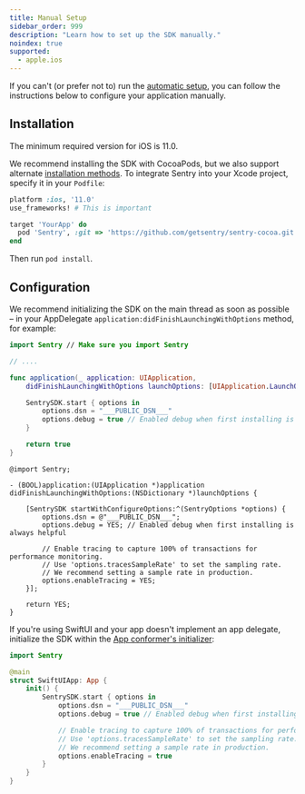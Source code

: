 ```yaml
---
title: Manual Setup
sidebar_order: 999
description: "Learn how to set up the SDK manually."
noindex: true
supported:
  - apple.ios
---
```


If you can't (or prefer not to) run the [automatic setup](/platforms/apple/guides/ios/#install), you can follow the instructions below to configure your application manually.

## Installation

The minimum required version for iOS is 11.0.

We recommend installing the SDK with CocoaPods, but we also support alternate [installation methods](/platforms/apple/guides/ios/install/). To integrate Sentry into your Xcode project, specify it in your `Podfile`:

```ruby {filename:Podfile}
platform :ios, '11.0'
use_frameworks! # This is important

target 'YourApp' do
  pod 'Sentry', :git => 'https://github.com/getsentry/sentry-cocoa.git', :tag => '{{@inject packages.version('sentry.cocoa') }}'
end
```

Then run `pod install`.

## Configuration

We recommend initializing the SDK on the main thread as soon as possible – in your AppDelegate `application:didFinishLaunchingWithOptions` method, for example:

<SignInNote />

```swift {tabTitle:Swift}
import Sentry // Make sure you import Sentry

// ....

func application(_ application: UIApplication,
    didFinishLaunchingWithOptions launchOptions: [UIApplication.LaunchOptionsKey: Any]?) -> Bool {

    SentrySDK.start { options in
        options.dsn = "___PUBLIC_DSN___"
        options.debug = true // Enabled debug when first installing is always helpful
    }

    return true
}
```

```objc {tabTitle:Objective-C}
@import Sentry;

- (BOOL)application:(UIApplication *)application didFinishLaunchingWithOptions:(NSDictionary *)launchOptions {

    [SentrySDK startWithConfigureOptions:^(SentryOptions *options) {
        options.dsn = @"___PUBLIC_DSN___";
        options.debug = YES; // Enabled debug when first installing is always helpful

        // Enable tracing to capture 100% of transactions for performance monitoring.
        // Use 'options.tracesSampleRate' to set the sampling rate.
        // We recommend setting a sample rate in production.
        options.enableTracing = YES;
    }];

    return YES;
}
```

If you're using SwiftUI and your app doesn't implement an app delegate, initialize the SDK within the [App conformer's initializer](<https://developer.apple.com/documentation/swiftui/app/main()>):

<SignInNote />

```swift
import Sentry

@main
struct SwiftUIApp: App {
    init() {
        SentrySDK.start { options in
            options.dsn = "___PUBLIC_DSN___"
            options.debug = true // Enabled debug when first installing is always helpful

            // Enable tracing to capture 100% of transactions for performance monitoring.
            // Use 'options.tracesSampleRate' to set the sampling rate.
            // We recommend setting a sample rate in production.
            options.enableTracing = true
        }
    }
}
```

